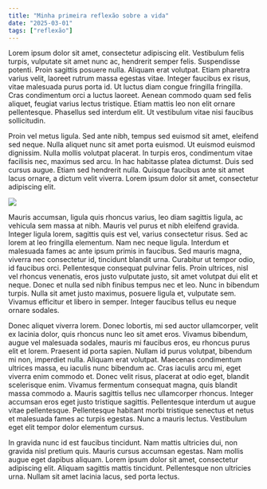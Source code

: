 ```yaml
---
title: "Minha primeira reflexão sobre a vida"
date: "2025-03-01"
tags: ["reflexão"]
---
```


Lorem ipsum dolor sit amet, consectetur adipiscing elit. Vestibulum felis turpis, vulputate sit amet nunc ac, hendrerit semper felis. Suspendisse potenti. Proin sagittis posuere nulla. Aliquam erat volutpat. Etiam pharetra varius velit, laoreet rutrum massa egestas vitae. Integer faucibus ex risus, vitae malesuada purus porta id. Ut luctus diam congue fringilla fringilla. Cras condimentum orci a luctus laoreet. Aenean commodo quam sed felis aliquet, feugiat varius lectus tristique. Etiam mattis leo non elit ornare pellentesque. Phasellus sed interdum elit. Ut vestibulum vitae nisi faucibus sollicitudin.

Proin vel metus ligula. Sed ante nibh, tempus sed euismod sit amet, eleifend sed neque. Nulla aliquet nunc sit amet porta euismod. Ut euismod euismod dignissim. Nulla mollis volutpat placerat. In turpis eros, condimentum vitae facilisis nec, maximus sed arcu. In hac habitasse platea dictumst. Duis sed cursus augue. Etiam sed hendrerit nulla. Quisque faucibus ante sit amet lacus ornare, a dictum velit viverra. Lorem ipsum dolor sit amet, consectetur adipiscing elit.

<img src="https://http.cat/images/100.jpg" />

Mauris accumsan, ligula quis rhoncus varius, leo diam sagittis ligula, ac vehicula sem massa at nibh. Mauris vel purus et nibh eleifend gravida. Integer ligula lorem, sagittis quis est vel, varius consectetur risus. Sed ac lorem at leo fringilla elementum. Nam nec neque ligula. Interdum et malesuada fames ac ante ipsum primis in faucibus. Sed mauris magna, viverra nec consectetur id, tincidunt blandit urna. Curabitur ut tempor odio, id faucibus orci. Pellentesque consequat pulvinar felis. Proin ultrices, nisl vel rhoncus venenatis, eros justo vulputate justo, sit amet volutpat dui elit et neque. Donec et nulla sed nibh finibus tempus nec et leo. Nunc in bibendum turpis. Nulla sit amet justo maximus, posuere ligula et, vulputate sem. Vivamus efficitur et libero in semper. Integer faucibus tellus eu neque ornare sodales.

Donec aliquet viverra lorem. Donec lobortis, mi sed auctor ullamcorper, velit ex lacinia dolor, quis rhoncus nunc leo sit amet eros. Vivamus bibendum, augue vel malesuada sodales, mauris mi faucibus eros, eu rhoncus purus elit et lorem. Praesent id porta sapien. Nullam id purus volutpat, bibendum mi non, imperdiet nulla. Aliquam erat volutpat. Maecenas condimentum ultrices massa, eu iaculis nunc bibendum ac. Cras iaculis arcu mi, eget viverra enim commodo et. Donec velit risus, placerat at odio eget, blandit scelerisque enim. Vivamus fermentum consequat magna, quis blandit massa commodo a. Mauris sagittis tellus nec ullamcorper rhoncus. Integer accumsan eros eget justo tristique sagittis. Pellentesque interdum ut augue vitae pellentesque. Pellentesque habitant morbi tristique senectus et netus et malesuada fames ac turpis egestas. Nunc a mauris lectus. Vestibulum eget elit tempor dolor elementum cursus.

In gravida nunc id est faucibus tincidunt. Nam mattis ultricies dui, non gravida nisl pretium quis. Mauris cursus accumsan egestas. Nam mollis augue eget dapibus aliquam. Lorem ipsum dolor sit amet, consectetur adipiscing elit. Aliquam sagittis mattis tincidunt. Pellentesque non ultricies urna. Nullam sit amet lacinia lacus, sed porta lectus.

